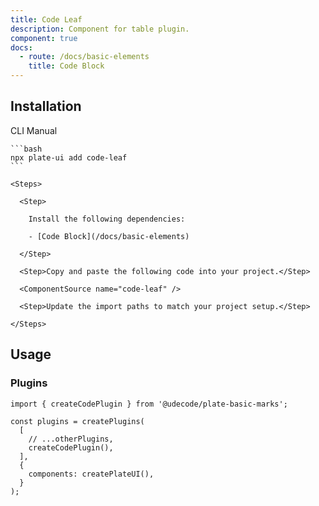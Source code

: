 ```yaml
---
title: Code Leaf
description: Component for table plugin.
component: true
docs:
  - route: /docs/basic-elements
    title: Code Block
---
```


<ComponentPreview name="playground-demo" id="basicnodes" />

## Installation

<Tabs defaultValue="cli">

  <TabsList>
    <TabsTrigger value="cli">CLI</TabsTrigger>
    <TabsTrigger value="manual">Manual</TabsTrigger>
  </TabsList>
  <TabsContent value="cli">

    ```bash
    npx plate-ui add code-leaf
    ```

  </TabsContent>

  <TabsContent value="manual">

    <Steps>

      <Step>

        Install the following dependencies:

        - [Code Block](/docs/basic-elements)

      </Step>

      <Step>Copy and paste the following code into your project.</Step>

      <ComponentSource name="code-leaf" />

      <Step>Update the import paths to match your project setup.</Step>

    </Steps>

  </TabsContent>

</Tabs>

## Usage

### Plugins

```tsx
import { createCodePlugin } from '@udecode/plate-basic-marks';

const plugins = createPlugins(
  [
    // ...otherPlugins,
    createCodePlugin(),
  ],
  {
    components: createPlateUI(),
  }
);
```
